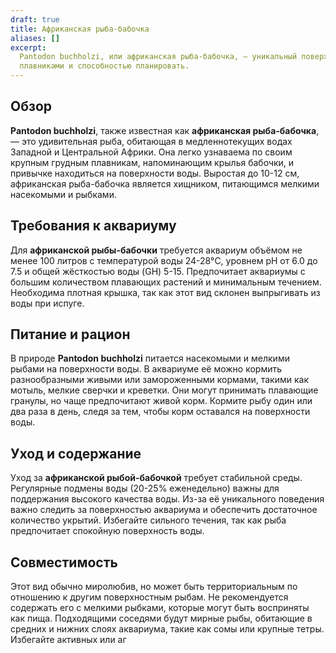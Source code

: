 ```yaml
---
draft: true
title: Африканская рыба-бабочка
aliases: []
excerpt:
  Pantodon buchholzi, или африканская рыба-бабочка, — уникальный поверхностный хищник, известный своими длинными
  плавниками и способностью планировать.
---
```


## Обзор

**Pantodon buchholzi**, также известная как **африканская рыба-бабочка**, — это удивительная рыба, обитающая в
медленнотекущих водах Западной и Центральной Африки. Она легко узнаваема по своим крупным грудным плавникам,
напоминающим крылья бабочки, и привычке находиться на поверхности воды. Выростая до 10-12 см, африканская рыба-бабочка
является хищником, питающимся мелкими насекомыми и рыбками.

## Требования к аквариуму

Для **африканской рыбы-бабочки** требуется аквариум объёмом не менее 100 литров с температурой воды 24-28°C, уровнем pH
от 6.0 до 7.5 и общей жёсткостью воды (GH) 5-15. Предпочитает аквариумы с большим количеством плавающих растений и
минимальным течением. Необходима плотная крышка, так как этот вид склонен выпрыгивать из воды при испуге.

## Питание и рацион

В природе **Pantodon buchholzi** питается насекомыми и мелкими рыбами на поверхности воды. В аквариуме её можно кормить
разнообразными живыми или замороженными кормами, такими как мотыль, мелкие сверчки и креветки. Они могут принимать
плавающие гранулы, но чаще предпочитают живой корм. Кормите рыбу один или два раза в день, следя за тем, чтобы корм
оставался на поверхности воды.

## Уход и содержание

Уход за **африканской рыбой-бабочкой** требует стабильной среды. Регулярные подмены воды (20-25% еженедельно) важны для
поддержания высокого качества воды. Из-за её уникального поведения важно следить за поверхностью аквариума и обеспечить
достаточное количество укрытий. Избегайте сильного течения, так как рыба предпочитает спокойную поверхность воды.

## Совместимость

Этот вид обычно миролюбив, но может быть территориальным по отношению к другим поверхностным рыбам. Не рекомендуется
содержать его с мелкими рыбками, которые могут быть восприняты как пища. Подходящими соседями будут мирные рыбы,
обитающие в средних и нижних слоях аквариума, такие как сомы или крупные тетры. Избегайте активных или аг
